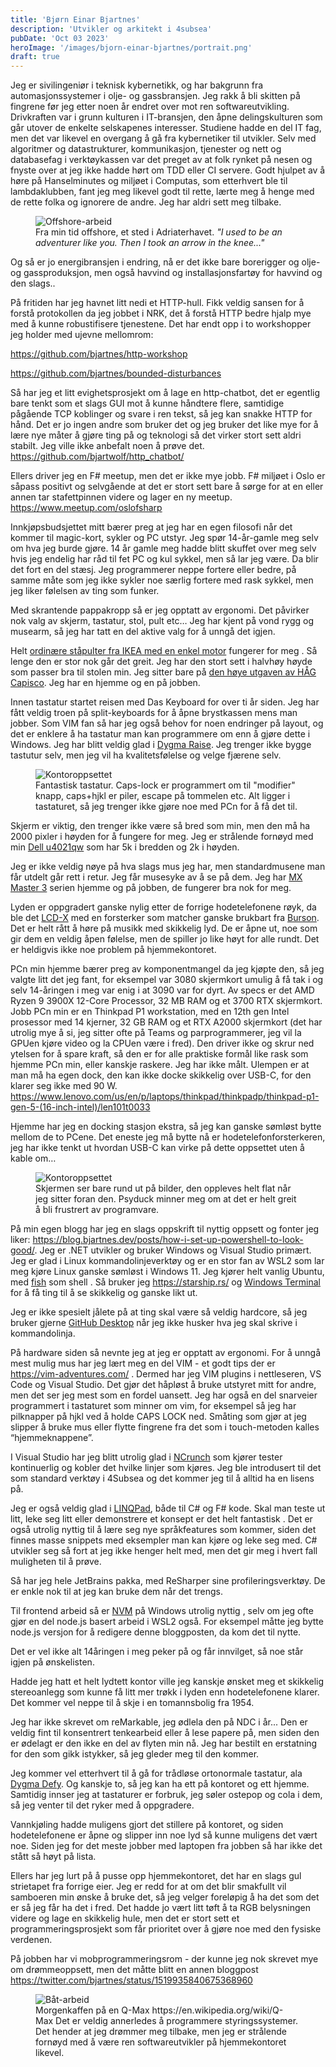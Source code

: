 ```yaml
---
title: 'Bjørn Einar Bjartnes'
description: 'Utvikler og arkitekt i 4subsea'
pubDate: 'Oct 03 2023'
heroImage: '/images/bjorn-einar-bjartnes/portrait.png'
draft: true
---
```








<Question1/>

Jeg er sivilingeniør i teknisk kybernetikk, og har bakgrunn fra automasjonssystemer i olje- og gassbransjen. Jeg rakk å bli skitten på fingrene før jeg etter noen år endret over mot ren softwareutvikling. Drivkraften var i grunn kulturen i IT-bransjen, den åpne delingskulturen som går utover de enkelte selskapenes interesser. Studiene hadde en del IT fag, men det var likevel en overgang å gå fra kybernetiker til utvikler. Selv med algoritmer og datastrukturer, kommunikasjon, tjenester og nett og databasefag i verktøykassen var det preget av at folk rynket på nesen og fnyste over at jeg ikke hadde hørt om TDD eller CI servere. Godt hjulpet av å høre på Hanselminutes og miljøet i Computas, som etterhvert ble til lambdaklubben, fant jeg meg likevel godt til rette, lærte meg å henge med de rette folka og ignorere de andre. Jeg har aldri sett meg tilbake.
<figure>
	<img src="/images/bjorn-einar-bjartnes/image3.png" alt="Offshore-arbeid"/>
	<figcaption>
		Fra min tid offshore, et sted i Adriaterhavet. <i>"I used to be an adventurer like you. Then I took an arrow in the knee..." </i> 
	</figcaption>
</figure>

Og så er jo energibransjen i endring, nå er det ikke bare borerigger og olje- og gassproduksjon, men også havvind og installasjonsfartøy for havvind og den slags..

På fritiden har jeg havnet litt nedi et HTTP-hull. Fikk veldig sansen for å forstå protokollen da jeg jobbet i NRK, det å forstå HTTP bedre hjalp mye med å kunne robustifisere tjenestene. Det har endt opp i to workshopper jeg holder med ujevne mellomrom:

https://github.com/bjartnes/http-workshop

https://github.com/bjartnes/bounded-disturbances

Så har jeg et litt evighetsprosjekt om å lage en http-chatbot, det er egentlig bare tenkt som et slags GUI mot å kunne håndtere flere, samtidige pågående TCP koblinger og svare i ren tekst, så jeg kan snakke HTTP for hånd. Det er jo ingen andre som bruker det og jeg bruker det like mye for å lære nye måter å gjøre ting på og teknologi så det virker stort sett aldri stabilt. Jeg ville ikke anbefalt noen å prøve det. https://github.com/bjartwolf/http_chatbot/

Ellers driver jeg en F# meetup, men det er ikke mye jobb. F# miljøet i Oslo er såpass positivt og selvgående at det er stort sett bare å sørge for at en eller annen tar stafettpinnen videre og lager en ny meetup. https://www.meetup.com/oslofsharp


<Question2/>

Innkjøpsbudsjettet mitt bærer preg at jeg har en egen filosofi når det kommer til magic-kort, sykler og PC utstyr. Jeg spør 14-år-gamle meg selv om hva jeg burde gjøre. 14 år gamle meg hadde blitt skuffet over meg selv hvis jeg endelig har råd til fet PC og kul sykkel, men så lar jeg være. Da blir det fort en del stæsj. Jeg programmerer neppe fortere eller bedre, på samme måte som jeg ikke sykler noe særlig fortere med rask sykkel, men jeg liker følelsen av ting som funker.

Med skrantende pappakropp så er jeg opptatt av ergonomi. Det påvirker nok valg av skjerm, tastatur, stol, pult etc… Jeg har kjent på vond rygg og musearm, så jeg har tatt en del aktive valg for å unngå det igjen.

Helt <a href="https://www.ikea.com/no/no/cat/stabord-55008/learning"> ordinære ståpulter fra IKEA med en enkel motor</a> fungerer for meg . Så lenge den er stor nok går det greit. Jeg har den stort sett i halvhøy høyde som passer bra til stolen min. Jeg sitter bare på <a href="https://store.flokk.com/norway/en-gb/products/hag-capisco?model=8106-STD&code=02AZ62">den høye utgaven av HÅG Capisco</a>. Jeg har en hjemme og en på jobben. 

Innen tastatur startet reisen med Das Keyboard for over ti år siden. Jeg har fått veldig troen på split-keyboards for å åpne brystkassen mens man jobber. Som VIM fan så har jeg også behov for noen endringer på layout, og det er enklere å ha tastatur man kan programmere om enn å gjøre dette i Windows. Jeg har blitt veldig glad i <a href="https://dygma.com/pages/raise">Dygma Raise</a>. Jeg trenger ikke bygge tastutur selv, men jeg vil ha kvalitetsfølelse og velge fjærene selv.
<figure>
	<img src="/images/bjorn-einar-bjartnes/dygma.png" alt="Kontoroppsettet"/>
	<figcaption>
	Fantastisk tastatur. Caps-lock er programmert om til "modifier" knapp, caps+hjkl er piler, escape på tommelen etc. Alt ligger i tastaturet, så jeg trenger ikke gjøre noe med PCn for å få det til.
	</figcaption>
</figure>

Skjerm er viktig, den trenger ikke være så bred som min, men den må ha 2000 pixler i høyden for å fungere for meg. Jeg er strålende fornøyd med min <a href="https://www.dell.com/no-no/shop/dell-ultrasharp-40-buet-wuhd-skjerm-u4021qw/apd/210-ayjf/skjermer-og-skjermutstyr">Dell u4021qw</a> som har 5k i bredden og 2k i høyden.


Jeg er ikke veldig nøye på hva slags mus jeg har, men standardmusene man får utdelt går rett i retur. Jeg får musesyke av å se på dem. Jeg har <a href="https://www.logitech.com/no-no/products/mice/mx-master-3s.910-006559.html">MX Master 3</a> serien hjemme og på jobben, de fungerer bra nok for meg.  

Lyden er oppgradert ganske nylig etter de forrige hodetelefonene røyk, da ble det <a href="https://www.audeze.com/products/lcd-x">LCD-X</a> med en forsterker som matcher ganske brukbart fra <a href="https://www.bursonaudio.com/products/playmate-2/">Burson</a>. Det er helt rått å høre på musikk med skikkelig lyd. De er åpne ut, noe som gir dem en veldig åpen følelse, men de spiller jo like høyt for alle rundt. Det er heldigvis ikke noe problem på hjemmekontoret.

PCn min hjemme bærer preg av komponentmangel da jeg kjøpte den, så jeg valgte litt det jeg fant, for eksempel var 3080 skjermkort umulig å få tak i og selv 14-åringen i meg var enig i at 3090 var for dyrt. Av specs er det AMD Ryzen 9 3900X 12-Core Processor, 32 MB RAM og et 3700 RTX skjermkort. Jobb PCn min er en Thinkpad P1 workstation, med en 12th gen Intel prosessor med 14 kjerner, 32 GB RAM og et RTX A2000 skjermkort (det har utrolig mye å si, jeg sitter ofte på Teams og parprogrammerer, jeg vil la GPUen kjøre video og la CPUen være i fred). Den driver ikke og skrur ned ytelsen for å spare kraft, så den er for alle praktiske formål like rask som hjemme PCn min, eller kanskje raskere. Jeg har ikke målt. Ulempen er at man må ha egen dock, den kan ikke docke skikkelig over USB-C, for den klarer seg ikke med 90 W. https://www.lenovo.com/us/en/p/laptops/thinkpad/thinkpadp/thinkpad-p1-gen-5-(16-inch-intel)/len101t0033

Hjemme har jeg en docking stasjon ekstra, så jeg kan ganske sømløst bytte mellom de to PCene. Det eneste jeg må bytte nå er hodetelefonforsterkeren, jeg har ikke tenkt ut hvordan USB-C kan virke på dette oppsettet uten å kable om…

<figure>
	<img src="/images/bjorn-einar-bjartnes/image4.png" alt="Kontoroppsettet"/>
	<figcaption>
	Skjermen ser bare rund ut på bilder, den oppleves helt flat når jeg sitter foran den. Psyduck minner meg om at det er helt greit å bli frustrert av programvare.
	</figcaption>
</figure>

<Question3/>

På min egen blogg har jeg en slags oppskrift til nyttig oppsett og fonter jeg liker: https://blog.bjartnes.dev/posts/how-i-set-up-powershell-to-look-good/.
Jeg er .NET utvikler og bruker Windows og Visual Studio primært. Jeg er glad i Linux kommandolinjeverktøy og er en stor fan av WSL2 som lar meg kjøre Linux ganske sømløst i Windows 11. Jeg kjører helt vanlig Ubuntu, med <a href="https://fishshell.com/">fish</a> som shell . Så bruker jeg https://starship.rs/ og <a href="https://apps.microsoft.com/store/detail/windows-terminal/9N0DX20HK701">Windows Terminal</a> for å få ting til å se skikkelig og ganske likt ut.

Jeg er ikke spesielt jålete på at ting skal være så veldig hardcore, så jeg bruker gjerne <a href="https://desktop.github.com/">GitHub Desktop</a> når jeg ikke husker hva jeg skal skrive i kommandolinja.

På hardware siden så nevnte jeg at jeg er opptatt av ergonomi. For å unngå mest mulig mus har jeg lært meg en del VIM - et godt tips der er https://vim-adventures.com/ . Dermed har jeg VIM plugins i nettleseren, VS Code og Visual Studio. Det gjør det håpløst å bruke utstyret mitt for andre, men det ser jeg mest som en fordel uansett. Jeg har også en del snarveier programmert i tastaturet som minner om vim, for eksempel så jeg har pilknapper på hjkl ved å holde CAPS LOCK ned. Småting som gjør at jeg slipper å bruke mus eller flytte fingrene fra det som i touch-metoden kalles “hjemmeknappene”.

I Visual Studio har jeg blitt utrolig glad i <a href="https://www.ncrunch.net/">NCrunch</a> som kjører tester kontinuerlig og kobler det hvilke linjer som kjøres. Jeg ble introdusert til det som standard verktøy i 4Subsea og det kommer jeg til å alltid ha en lisens på.

Jeg er også veldig glad i <a href="https://www.linqpad.net/">LINQPad</a>, både til C# og F# kode. Skal man teste ut litt, leke seg litt eller demonstrere et konsept er det helt fantastisk . Det er også utrolig nyttig til å lære seg nye språkfeatures som kommer, siden det finnes masse snippets med eksempler man kan kjøre og leke seg med. C# utvikler seg så fort at jeg ikke henger helt med, men det gir meg i hvert fall muligheten til å prøve.

Så har jeg hele JetBrains pakka, med ReSharper sine  profileringsverktøy. De er enkle nok til at jeg kan bruke dem når det trengs.

Til frontend arbeid så er <a href="https://github.com/coreybutler/nvm-windows">NVM</a> på Windows utrolig nyttig , selv om jeg ofte gjør en del node.js basert arbeid i WSL2 også. For eksempel måtte jeg bytte node.js versjon for å redigere denne bloggposten, da kom det til nytte.


<Question4/>

Det er vel ikke alt 14åringen i meg peker på og får innvilget, så noe står igjen på ønskelisten.

Hadde jeg hatt et helt lydtett kontor ville jeg kanskje ønsket meg et skikkelig stereoanlegg som kunne få litt mer trøkk i lyden enn hodetelefonene klarer. Det kommer vel neppe til å skje i en tomannsbolig fra 1954.

Jeg har ikke skrevet om reMarkable, jeg ødlela den på NDC i år...  Den er veldig fint til konsentrert tenkearbeid eller å lese papere på, men siden den er ødelagt er den ikke en del av flyten min nå.  Jeg har bestilt en erstatning for den som gikk istykker, så jeg gleder meg til den kommer.

Jeg kommer vel etterhvert til å gå for trådløse ortonormale tastatur, ala <a href="https://dygma.com/pages/defy">Dygma Defy</a>. Og kanskje to, så jeg kan ha ett på kontoret og ett hjemme. Samtidig innser jeg at tastaturer er forbruk, jeg søler ostepop og cola i dem, så jeg venter til det ryker med å oppgradere.

Vannkjøling hadde muligens gjort det stillere på kontoret, og siden hodetelefonene er åpne og slipper inn noe lyd så kunne muligens det vært noe. Siden jeg for det meste jobber med laptopen fra jobben så har ikke det stått så høyt på lista.

Ellers har jeg lurt på å pusse opp hjemmekontoret, det har en slags gul strietapet fra forrige eier. Jeg er redd for at om det blir smakfullt vil samboeren min ønske å bruke det, så jeg velger foreløpig å ha det som det er så jeg får ha det i fred. Det hadde jo vært litt tøft å ta RGB belysningen videre og lage en skikkelig hule, men det er stort sett et programmeringsprosjekt som får prioritet over å gjøre noe med den fysiske verdenen.

På jobben har vi mobprogrammeringsrom - der kunne jeg nok skrevet mye om drømmeoppsett, men det måtte blitt en annen bloggpost https://twitter.com/bjartnes/status/1519935840675368960

<figure>
	<img src="/images/bjorn-einar-bjartnes/image2.png" alt="Båt-arbeid"/>
	<figcaption>
		Morgenkaffen på en Q-Max https://en.wikipedia.org/wiki/Q-Max Det er veldig annerledes å programmere styringssystemer. Det hender at jeg drømmer meg tilbake, men jeg er strålende fornøyd med å være ren softwareutvikler på hjemmekontoret likevel.
	</figcaption>
</figure>